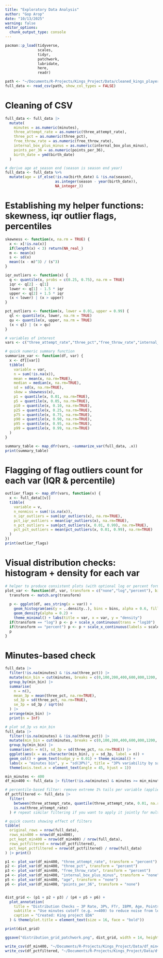 ```yaml
---
title: "Exploratory Data Analysis"
author: "Gop Arop"
date: "10/13/2025"
warning: false
editor_options: 
  chunk_output_type: console
---
```


```r
pacman::p_load(tidyverse,
               scales,
               tidyr,
               patchwork,
               lubridate,
               here,
               readr)
```

```r
path <- "~/Documents/R-Projects/Kings_Project/Data/cleaned_kings_player_data.csv"
full_data <- read_csv(path, show_col_types = FALSE)
```

# Cleaning of CSV 
```r
full_data <- full_data |>
  mutate(
    minutes = as.numeric(minutes),
    three_attempt_rate = as.numeric(three_attempt_rate),
    three_pct = as.numeric(three_pct),
    free_throw_rate = as.numeric(free_throw_rate),
    internal_box_plus_minus = as.numeric(internal_box_plus_minus),
    points_per_36 = as.numeric(points_per_36),
    birth_date = ymd(birth_date)
  )
```

```r
# derive age at season end (season is season end year)
full_data <- full_data %>%
  mutate(age = if_else(!is.na(birth_date) & !is.na(season),
                       as.integer(season - year(birth_date)),
                       NA_integer_))
```

# Establishing my helper functions: skewness, iqr outlier flags, percentiles 
```r
skewness <- function(x, na.rm = TRUE) {
  x <- x[!is.na(x)]
  if(length(x) < 3) return(NA_real_)
  m <- mean(x)
  s <- sd(x)
  mean((x - m)^3) / (s^3)
}

iqr_outliers <- function(x) {
  q <- quantile(x, probs = c(0.25, 0.75), na.rm = TRUE)
  iqr <- q[2] - q[1]
  lower <- q[1] - 1.5 * iqr
  upper <- q[2] + 1.5 * iqr
  (x < lower) | (x > upper)
}

pct_outliers <- function(x, lower = 0.01, upper = 0.99) {
  ql <- quantile(x, lower, na.rm = TRUE)
  qu <- quantile(x, upper, na.rm = TRUE)
  (x < ql) | (x > qu)
}
```

```r
# variables of interest
vars <- c("three_attempt_rate","three_pct","free_throw_rate","internal_box_plus_minus","age","points_per_36")
```

```r
# quick numeric summary function
summarize_var <- function(df, var) {
  x <- df[[var]]
  tibble(
    variable = var,
    n = sum(!is.na(x)),
    mean = mean(x, na.rm=TRUE),
    median = median(x, na.rm=TRUE),
    sd = sd(x, na.rm=TRUE),
    skew = skewness(x),
    p1 = quantile(x, 0.01, na.rm=TRUE),
    p5 = quantile(x, 0.05, na.rm=TRUE),
    p10 = quantile(x, 0.10, na.rm=TRUE),
    p25 = quantile(x, 0.25, na.rm=TRUE),
    p75 = quantile(x, 0.75, na.rm=TRUE),
    p90 = quantile(x, 0.90, na.rm=TRUE),
    p95 = quantile(x, 0.95, na.rm=TRUE),
    p99 = quantile(x, 0.99, na.rm=TRUE)
  )
}

summary_table <- map_dfr(vars, ~summarize_var(full_data, .x))
print(summary_table)
```

# Flagging of flag outliers count for each var (IQR & percentile) 
```r
outlier_flags <- map_dfr(vars, function(v) {
  x <- full_data[[v]]
  tibble(
    variable = v,
    n_nonmiss = sum(!is.na(x)),
    n_iqr_outliers = sum(iqr_outliers(x), na.rm=TRUE),
    pct_iqr_outliers = mean(iqr_outliers(x), na.rm=TRUE),
    n_pct_outliers = sum(pct_outliers(x, 0.01, 0.99), na.rm=TRUE),
    pct_pct_outliers = mean(pct_outliers(x, 0.01, 0.99), na.rm=TRUE)
  )
})
print(outlier_flags)
```

#  Visual distribution checks: histogram + density for each var
```r
# helper to produce consistent plots (with optional log or percent formatting)
plot_var <- function(df, var, transform = c("none","log","percent"), bins = 40) {
  transform <- match.arg(transform)
  
  p <- ggplot(df, aes_string(x = var)) +
    geom_histogram(aes(y = ..density..), bins = bins, alpha = 0.6, fill = "#2b8cbe", color="white") +
    geom_density(alpha = 0.2) +
    theme_minimal() + labs(title = var, x = var, y = "density")
  if(transform == "log") p <- p + scale_x_continuous(trans = "log10")
  if(transform == "percent") p <- p + scale_x_continuous(labels = scales::percent_format(accuracy = 1))
  p
}

```


# Minutes-based check

```r
full_data |>
  filter(!is.na(minutes) & !is.na(three_pct)) |>
  mutate(min_bin = cut(minutes, breaks = c(0,100,200,400,600,800,1200, Inf), right = FALSE)) |>
  group_by(min_bin) |>
  summarise(
    n = n(),
    mean_3p = mean(three_pct, na.rm=TRUE),
    sd_3p = sd(three_pct, na.rm=TRUE),
    se_3p = sd_3p / sqrt(n)
  ) |>
  arrange(min_bin) |>      
  print(n = Inf)

```

```r
# plot sd_3p vs min_bin
full_data |>
  filter(!is.na(minutes) & !is.na(three_pct)) |>
  mutate(min_bin = cut(minutes, breaks = c(0,100,200,400,600,800,1200, Inf), right = FALSE)) |>
  group_by(min_bin) |>
  summarise(n = n(), sd_3p = sd(three_pct, na.rm=TRUE)) |>
  ggplot(aes(x = as.character(min_bin), y = sd_3p, label = n)) +
  geom_col() + geom_text(nudge_y = 0.01) + theme_minimal() +
  labs(x = "minutes bin", y = "sd(3P%)", title = "3P% variability by sample size (minutes bins)") +
  theme(axis.text.x = element_text(angle = 45, hjust = 1))

```

```r
min_minutes <- 400
df_min400 <- full_data |> filter(!is.na(minutes) & minutes >= min_minutes)

# percentile-based filter: remove extreme 1% tails per variable (applied across all vars)
df_pctfiltered <- full_data |>
  filter(
    between(three_attempt_rate, quantile(three_attempt_rate, 0.01, na.rm=TRUE), quantile(three_attempt_rate, 0.99, na.rm=TRUE)) |
    is.na(three_attempt_rate)
  ) # repeat similar filtering if you want to apply it jointly for multiple vars

# quick counts showing effect of filters
tibble(
  original_rows = nrow(full_data),
  rows_min400 = nrow(df_min400),
  pct_kept_min400 = nrow(df_min400) / nrow(full_data),
  rows_pctfiltered = nrow(df_pctfiltered),
  pct_kept_pctfiltered = nrow(df_pctfiltered) / nrow(full_data)
) |> print()
```


```r
p1 <- plot_var(df_min400, "three_attempt_rate", transform = "percent")
p2 <- plot_var(df_min400, "three_pct", transform = "percent")
p3 <- plot_var(df_min400, "free_throw_rate", transform = "percent")
p4 <- plot_var(df_min400, "internal_box_plus_minus", transform = "none")
p5 <- plot_var(df_min400, "age", transform = "none")
p6 <- plot_var(df_min400, "points_per_36", transform = "none")


dist_grid <- (p1 + p2 + p3) / (p4 + p5 + p6) +
  plot_annotation(
    title = "Distribution Checks — 3P Rate, 3P%, FTr, IBPM, Age, Points/36",
    subtitle = "Use minutes cutoff (e.g. >=400) to reduce noise from low-sample players",
    caption = "Created: King project EDA"
  ) & theme(plot.title = element_text(size = 16, face = "bold"))

print(dist_grid)

ggsave("distribution_grid_patchwork.png", dist_grid, width = 14, height = 8, dpi = 300)
```

```r
write_csv(df_min400, "~/Documents/R-Projects/Kings_Project/Data/df_min400.csv")
write_csv(df_pctfiltered, "~/Documents/R-Projects/Kings_Project/Data/df_pctfiltered.csv")
```

